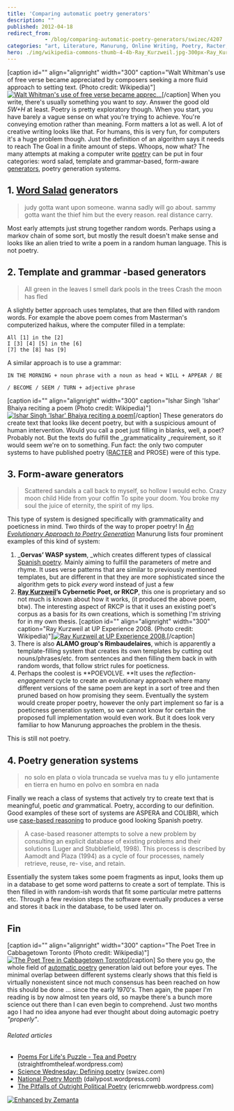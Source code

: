 ```yaml
---
title: 'Comparing automatic poetry generators'
description: ""
published: 2012-04-18
redirect_from: 
            - /blog/comparing-automatic-poetry-generators/swizec/4207
categories: "art, Literature, Manurung, Online Writing, Poetry, Racter, Ray Kurzweil, Surrealist techniques, Uncategorized"
hero: ./img/wikipedia-commons-thumb-4-4b-Ray_Kurzweil.jpg-300px-Ray_Kurzweil.jpg
---
```

\[caption id=&quot;&quot; align=&quot;alignright&quot; width=&quot;300&quot; caption=&quot;Walt Whitman&#x27;s use of free verse became appreciated by composers seeking a more fluid approach to setting text. (Photo credit: Wikipedia)&quot;][![Walt Whitman&#x27;s use of free verse became apprec...](http://upload.wikimedia.org/wikipedia/commons/thumb/a/a1/Walt_Whitman_edit_2.jpg/300px-Walt_Whitman_edit_2.jpg "Walt Whitman&#x27;s use of free verse became apprec...")](http://commons.wikipedia.org/wiki/File:Walt_Whitman_edit_2.jpg)\[/caption] When you write, there&#x27;s usually something you want to _say_. Answer the good old _5W+H_ at least. Poetry is pretty exploratory though. When you start, you have barely a vague sense on what you&#x27;re trying to achieve. You&#x27;re conveying emotion rather than meaning. Form matters a lot as well. A lot of creative writing looks like that. For humans, this is very fun, for computers it&#x27;s a huge problem though. Just the definition of an algorithm says it needs to reach The Goal in a finite amount of steps. Whoops, now what? The many attempts at making a computer write [poetry](http://en.wikipedia.org/wiki/Poetry "Poetry") can be put in four categories: word salad, template and grammar-based, form-aware [generators](http://en.wikipedia.org/wiki/Electric_generator "Electric generator"), poetry generation systems.

## 1. [Word Salad](http://en.wikipedia.org/wiki/Word_salad "Word salad") generators

> judy gotta want upon someone. wanna sadly will go about. sammy gotta want the thief him but the every reason. real distance carry.

Most early attempts just strung together random words. Perhaps using a markov chain of some sort, but mostly the result doesn&#x27;t make sense and looks like an alien tried to write a poem in a random human language. This is not poetry.

## 2. Template and grammar -based generators

> All green in the leaves I smell dark pools in the trees Crash the moon has fled

A slightly better approach uses templates, that are then filled with random words. For example the above poem comes from Masterman&#x27;s computerized haikus, where the computer filled in a template:

```undefined
All [1] in the [2]
I [3] [4] [5] in the [6]
[7] the [8] has [9]
```

A similar approach is to use a grammar:

```undefined
IN THE MORNING + noun phrase with a noun as head + WILL + APPEAR / BE
```

```undefined
/ BECOME / SEEM / TURN + adjective phrase
```

\[caption id=&quot;&quot; align=&quot;alignright&quot; width=&quot;300&quot; caption=&quot;Ishar Singh &#x27;Ishar&#x27; Bhaiya reciting a poem (Photo credit: Wikipedia)&quot;][![Ishar Singh &#x27;Ishar&#x27; Bhaiya reciting a poem](./img/wikipedia-commons-thumb-9-9f-Isharsinghbhaiyastanding.jpg-300px-Isharsinghbhaiyastanding.jpg "Ishar Singh &#x27;Ishar&#x27; Bhaiya reciting a poem")](http://commons.wikipedia.org/wiki/File:Isharsinghbhaiyastanding.jpg)\[/caption] These generators do create text that looks like decent poetry, but with a suspicious amount of human intervention. Would you call a poet just filling in blanks, well, a poet? Probably not. But the texts do fulfill the _grammaticality _requirement, so it would seem we&#x27;re on to something. Fun fact: the only two computer systems to have published poetry ([RACTER](http://en.wikipedia.org/wiki/Racter "Racter") and PROSE) were of this type.

## 3. Form-aware generators

> Scattered sandals a call back to myself, so hollow I would echo. Crazy moon child Hide from your coffin To spite your doom. You broke my soul the juice of eternity, the spirit of my lips.

This type of system is designed specifically with grammaticality and poeticness in mind. Two thirds of the way to proper poetry! In _[An Evolutionary Approach to Poetry Generation](http://citeseerx.ist.psu.edu/viewdoc/summary?doi=10.1.1.9.5371)_ Manurung lists four prominent examples of this kind of system:

1. _**Gervas’ WASP system**, _which creates different types of classical [Spanish poetry](http://en.wikipedia.org/wiki/Spanish_poetry "Spanish poetry"). Mainly aiming to fulfill the parameters of metre and rhyme. It uses verse patterns that are similar to previously mentioned templates, but are different in that they are more sophisticated since the algorithm gets to pick _every_ word instead of just a few
2. **[Ray Kurzweil](http://en.wikipedia.org/wiki/Ray_Kurzweil "Ray Kurzweil")’s Cybernetic Poet, or RKCP**, this one is proprietary and so not much is known about how it works, (it produced the above poem, btw). The interesting aspect of RKCP is that it uses an existing poet&#x27;s corpus as a basis for its own creations, which is something I&#x27;m striving for in my own thesis. \[caption id=&quot;&quot; align=&quot;alignright&quot; width=&quot;300&quot; caption=&quot;Ray Kurzweil at UP Experience 2008. (Photo credit: Wikipedia)&quot;][![Ray Kurzweil at UP Experience 2008.](./img/wikipedia-commons-thumb-4-4b-Ray_Kurzweil.jpg-300px-Ray_Kurzweil.jpg "Ray Kurzweil at UP Experience 2008.")](http://commons.wikipedia.org/wiki/File:Ray_Kurzweil.jpg)\[/caption]
3. There is also **ALAMO group&#x27;s Rimbaudelaires**, which is apparently a template-filling system that creates its own templates by cutting out nouns/phrases/etc. from sentences and then filling them back in with random words, that follow strict rules for poeticness.
4. Perhaps the coolest is **POEVOLVE. **It uses the _reflection-engagement_ cycle to create an evolutionary approach where many different versions of the same poem are kept in a sort of tree and then pruned based on how promising they seem. Eventually the system would create proper poetry, however the only part implement so far is a poeticness generation system, so we cannot know for certain the proposed full implementation would even work. But it does look very familiar to how Manurung approaches the problem in the thesis.

This is still not poetry.

## 4. Poetry generation systems

> no solo en plata o viola truncada se vuelva mas tu y ello juntamente en tierra en humo en polvo en sombra en nada

Finally we reach a class of systems that actively try to create text that is meaningful, poetic _and_ grammatical. Poetry, according to our definition. Good examples of these sort of systems are ASPERA and COLIBRI, which use [case-based reasoning](http://en.wikipedia.org/wiki/Case-based_reasoning "Case-based reasoning") to produce good looking Spanish poetry.

> A case-based reasoner attempts to solve a new problem by consulting an explicit database of existing problems and their solutions (Luger and Stubblefield, 1998). This process is described by Aamodt and Plaza (1994) as a cycle of four processes, namely retrieve, reuse, re- vise, and retain.

Essentially the system takes some poem fragments as input, looks them up in a database to get some word patterns to create a sort of template. This is then filled in with random-ish words that fit some particular metre patterns etc. Through a few revision steps the software eventually produces a verse and stores it back in the database, to be used later on.

## Fin

\[caption id=&quot;&quot; align=&quot;alignright&quot; width=&quot;300&quot; caption=&quot;The Poet Tree in Cabbagetown Toronto (Photo credit: Wikipedia)&quot;][![The Poet Tree in Cabbagetown Toronto](http://upload.wikimedia.org/wikipedia/commons/thumb/3/34/The_Poet_Tree_in_Cabbagetown_Toronto.jpg/300px-The_Poet_Tree_in_Cabbagetown_Toronto.jpg "The Poet Tree in Cabbagetown Toronto")](http://commons.wikipedia.org/wiki/File:The_Poet_Tree_in_Cabbagetown_Toronto.jpg)\[/caption] So there you go, the whole field of [automatic poetry](http://en.wikipedia.org/wiki/Surrealist_techniques "Surrealist techniques") generation laid out before your eyes. The minimal overlap between different systems clearly shows that this field is virtually nonexistent since not much consensus has been reached on how this should be done ... since the early 1970&#x27;s. Then again, the paper I&#x27;m reading is by now almost ten years old, so maybe there&#x27;s a bunch more science out there than I can even begin to comprehend. Just two months ago I had no idea anyone had ever thought about doing automagic poetry _&quot;properly&quot;_.

###### Related articles

- [Poems For Life&#x27;s Puzzle - Tea and Poetry](http://straightfromtheleaf.wordpress.com/2012/04/17/poems-for-lifes-puzzle-tea-and-poetry/) (straightfromtheleaf.wordpress.com)
- [Science Wednesday: Defining poetry](http://swizec.com/blog/science-wednesday-defining-poetry/swizec/4079) (swizec.com)
- [National Poetry Month](http://dailypost.wordpress.com/2012/04/17/national-poetry-month/) (dailypost.wordpress.com)
- [The Pitfalls of Outright Political Poetry](http://ericmrwebb.wordpress.com/2012/04/17/the-pitfalls-of-outright-political-poetry/) (ericmrwebb.wordpress.com)

[![Enhanced by Zemanta](http://img.zemanta.com/zemified_e.png?x-id=f9aadda6-c008-4f3f-9034-525689014f9a)](http://www.zemanta.com/ "Enhanced by Zemanta")